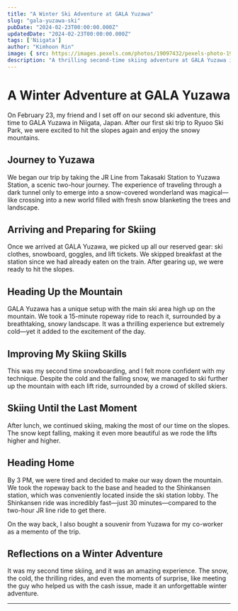 ```yaml
---
title: "A Winter Ski Adventure at GALA Yuzawa"
slug: "gala-yuzawa-ski"
pubDate: "2024-02-23T00:00:00.000Z"
updatedDate: "2024-02-23T00:00:00.000Z"
tags: ['Niigata']
author: "Kimhoon Rin"
image: { src: https://images.pexels.com/photos/19097432/pexels-photo-19097432/free-photo-of-trade-houses-in-bergen-houses.jpeg?auto=compress&cs=tinysrgb&w=1260&h=750&dpr=2, alt: "Skiing at GALA Yuzawa", positionx: "50%", positiony: "20%" }
description: "A thrilling second-time skiing adventure at GALA Yuzawa in Niigata, full of snowy views, exciting slopes, and unforgettable moments."
---
```


# A Winter Adventure at GALA Yuzawa

On February 23, my friend and I set off on our second ski adventure, this time to GALA Yuzawa in Niigata, Japan. After our first ski trip to Ryuoo Ski Park, we were excited to hit the slopes again and enjoy the snowy mountains.

## Journey to Yuzawa

We began our trip by taking the JR Line from Takasaki Station to Yuzawa Station, a scenic two-hour journey. The experience of traveling through a dark tunnel only to emerge into a snow-covered wonderland was magical—like crossing into a new world filled with fresh snow blanketing the trees and landscape.

## Arriving and Preparing for Skiing

Once we arrived at GALA Yuzawa, we picked up all our reserved gear: ski clothes, snowboard, goggles, and lift tickets. We skipped breakfast at the station since we had already eaten on the train. After gearing up, we were ready to hit the slopes.

## Heading Up the Mountain

GALA Yuzawa has a unique setup with the main ski area high up on the mountain. We took a 15-minute ropeway ride to reach it, surrounded by a breathtaking, snowy landscape. It was a thrilling experience but extremely cold—yet it added to the excitement of the day.

## Improving My Skiing Skills

This was my second time snowboarding, and I felt more confident with my technique. Despite the cold and the falling snow, we managed to ski further up the mountain with each lift ride, surrounded by a crowd of skilled skiers.

## Skiing Until the Last Moment

After lunch, we continued skiing, making the most of our time on the slopes. The snow kept falling, making it even more beautiful as we rode the lifts higher and higher.

## Heading Home

By 3 PM, we were tired and decided to make our way down the mountain. We took the ropeway back to the base and headed to the Shinkansen station, which was conveniently located inside the ski station lobby. The Shinkansen ride was incredibly fast—just 30 minutes—compared to the two-hour JR line ride to get there.

On the way back, I also bought a souvenir from Yuzawa for my co-worker as a memento of the trip.

## Reflections on a Winter Adventure

It was my second time skiing, and it was an amazing experience. The snow, the cold, the thrilling rides, and even the moments of surprise, like meeting the guy who helped us with the cash issue, made it an unforgettable winter adventure.

---

